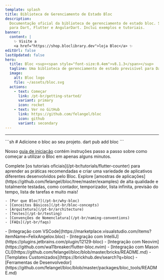 ```yaml
---
template: splash
title: Biblioteca de Gerenciamento de Estado Bloc
description:
  Documentação oficial da biblioteca de gerenciamento de estado bloc. Suporte
  para Dart, Flutter e AngularDart. Inclui exemplos e tutoriais.
banner:
  content: |
    ✨ Visite a
    <a href="https://shop.bloclibrary.dev">loja Bloc</a> ✨
editUrl: false
lastUpdated: false
hero:
  title: Bloc <sup><span style="font-size:0.4em">v8.1.3</span></sup>
  tagline: Uma biblioteca de gerenciamento de estado previsível para Dart.
  image:
    alt: Bloc logo
    file: ~/assets/bloc.svg
  actions:
    - text: Começar
      link: /pt-br/getting-started/
      variant: primary
      icon: rocket
    - text: Ver no GitHub
      link: https://github.com/felangel/bloc
      icon: github
      variant: secondary
---
```



<SponsorsGrid
	sponsoredBy="Patrocinado com 💖 por"
	becomeASponsor="Seja um patrocinador"
/>

<hr />

<CardGrid>

<SplitCard title="Começar" icon="rocket">
  ```sh
  # Adicione o bloc ao seu projeto.
  dart pub add bloc
  ```

Nosso [guia de iniciação](/pt-br/getting-started) contém instruções passo a
passo sobre como começar a utilizar o Bloc em apenas alguns minutos.

</SplitCard>

<Card title="Fazer uma visita guiada" icon="star">
	Complete [os tutoriais oficiais](/pt-br/tutorials/flutter-counter) para
	aprender as práticas recomendadas e criar uma variedade de aplicativos
	diferentes desenvolvidos pelo Bloc.
</Card>

<Card title="Construir com Bloc" icon="laptop">
	Explore [amostras de
	aplicações](https://github.com/felangel/bloc/tree/master/examples) de alta
	qualidade e totalmente testadas, como contador, temporizador, lista infinita,
	previsão do tempo, lista de tarefas e muito mais!
</Card>

<ListCard title="Aprender" icon="open-book">

    - [Por que Bloc?](/pt-br/why-bloc)
    - [Conceitos Básicos](/pt-br/bloc-concepts)
    - [Arquitetura](/pt-br/architecture)
    - [Testes](/pt-br/testing)
    - [Convenções de Nomenclatura](/pt-br/naming-conventions)
    - [FAQs](/pt-br/faqs)

</ListCard>

  <ListCard title="Integrações" icon="puzzle">
    - [Integração com VSCode](https://marketplace.visualstudio.com/items?itemName=FelixAngelov.bloc)
    - [Integração com IntelliJ](https://plugins.jetbrains.com/plugin/12129-bloc)
    - [Integração com Neovim](https://github.com/wa11breaker/flutter-bloc.nvim)
    - [Integração com Mason CLI](https://github.com/felangel/bloc/blob/master/bricks/README.md)
    - [Templates Customizados](https://brickhub.dev/search?q=bloc)
    - [Ferramentas de Desenvolvedor](https://github.com/felangel/bloc/blob/master/packages/bloc_tools/README.md)
  </ListCard>
</CardGrid>

<Discord joinDiscord="Junte-se ao nosso Discord" />
